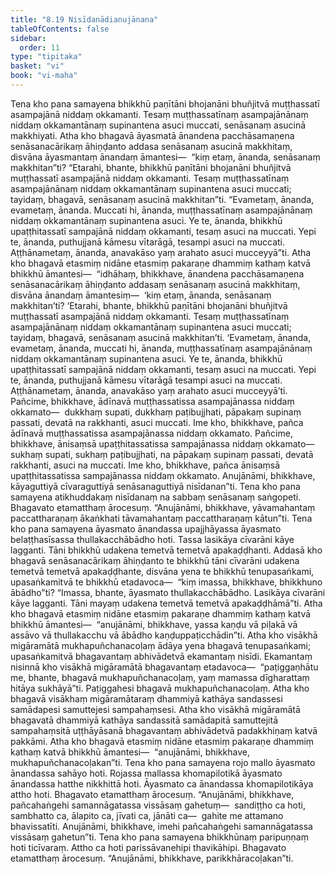 ```yaml
---
title: "8.19 Nisīdanādianujānana"
tableOfContents: false
sidebar:
  order: 11
type: "tipitaka"
basket: "vi"
book: "vi-maha"
---
```



<DynamicBreadcrumb />

<Division number="353" book="vi-maha">

<Paragraph number="1669" book="vi-maha">
Tena kho pana samayena bhikkhū paṇītāni bhojanāni bhuñjitvā muṭṭhassatī asampajānā niddaṃ okkamanti. Tesaṃ muṭṭhassatīnaṃ asampajānānaṃ niddaṃ okkamantānaṃ supinantena asuci muccati, senāsanaṃ asucinā makkhiyati. Atha kho bhagavā āyasmatā ānandena pacchāsamaṇena senāsanacārikaṃ āhiṇḍanto addasa senāsanaṃ asucinā makkhitaṃ, disvāna āyasmantaṃ ānandaṃ āmantesi—  “kiṃ etaṃ, ānanda, senāsanaṃ makkhitan”ti? “Etarahi, bhante, bhikkhū paṇītāni bhojanāni bhuñjitvā muṭṭhassatī asampajānā niddaṃ okkamanti. Tesaṃ muṭṭhassatīnaṃ asampajānānaṃ niddaṃ okkamantānaṃ supinantena asuci muccati; tayidaṃ, bhagavā, senāsanaṃ asucinā makkhitan”ti. “Evametaṃ, ānanda, evametaṃ, ānanda. Muccati hi, ānanda, muṭṭhassatīnaṃ asampajānānaṃ niddaṃ okkamantānaṃ supinantena asuci. Ye te, ānanda, bhikkhū upaṭṭhitassatī sampajānā niddaṃ okkamanti, tesaṃ asuci na muccati. Yepi te, ānanda, puthujjanā kāmesu vītarāgā, tesampi asuci na muccati. Aṭṭhānametaṃ, ānanda, anavakāso yaṃ arahato asuci mucceyyā”ti.
</Paragraph>

<Paragraph number="1670" book="vi-maha">
Atha kho bhagavā etasmiṃ nidāne etasmiṃ pakaraṇe dhammiṃ kathaṃ katvā bhikkhū āmantesi—  “idhāhaṃ, bhikkhave, ānandena pacchāsamaṇena senāsanacārikaṃ āhiṇḍanto addasaṃ senāsanaṃ asucinā makkhitaṃ, disvāna ānandaṃ āmantesiṃ—  ‘kiṃ etaṃ, ānanda, senāsanaṃ makkhitan’ti? ‘Etarahi, bhante, bhikkhū paṇītāni bhojanāni bhuñjitvā muṭṭhassatī asampajānā niddaṃ okkamanti. Tesaṃ muṭṭhassatīnaṃ asampajānānaṃ niddaṃ okkamantānaṃ supinantena asuci muccati; tayidaṃ, bhagavā, senāsanaṃ asucinā makkhitan’ti. ‘Evametaṃ, ānanda, evametaṃ, ānanda, muccati hi, ānanda, muṭṭhassatīnaṃ asampajānānaṃ niddaṃ okkamantānaṃ supinantena asuci. Ye te, ānanda, bhikkhū upaṭṭhitassatī sampajānā niddaṃ okkamanti, tesaṃ asuci na muccati. Yepi te, ānanda, puthujjanā kāmesu vītarāgā tesampi asuci na muccati. Aṭṭhānametaṃ, ānanda, anavakāso yaṃ arahato asuci mucceyyā’ti.
</Paragraph>

<Paragraph number="1671" book="vi-maha">
Pañcime, bhikkhave, ādīnavā muṭṭhassatissa asampajānassa niddaṃ okkamato—  dukkhaṃ supati, dukkhaṃ paṭibujjhati, pāpakaṃ supinaṃ passati, devatā na rakkhanti, asuci muccati. Ime kho, bhikkhave, pañca ādīnavā muṭṭhassatissa asampajānassa niddaṃ okkamato.
</Paragraph>

<Paragraph number="1672" book="vi-maha">
Pañcime, bhikkhave, ānisaṃsā upaṭṭhitassatissa sampajānassa niddaṃ okkamato—  sukhaṃ supati, sukhaṃ paṭibujjhati, na pāpakaṃ supinaṃ passati, devatā rakkhanti, asuci na muccati. Ime kho, bhikkhave, pañca ānisaṃsā upaṭṭhitassatissa sampajānassa niddaṃ okkamato.
</Paragraph>

<Paragraph number="1673" book="vi-maha">
Anujānāmi, bhikkhave, kāyaguttiyā cīvaraguttiyā senāsanaguttiyā nisīdanan”ti.
</Paragraph>

<Paragraph number="1674" book="vi-maha">
Tena kho pana samayena atikhuddakaṃ nisīdanaṃ na sabbaṃ senāsanaṃ saṅgopeti. Bhagavato etamatthaṃ ārocesuṃ. “Anujānāmi, bhikkhave, yāvamahantaṃ paccattharaṇaṃ ākaṅkhati tāvamahantaṃ paccattharaṇaṃ kātun”ti.
</Paragraph>

</Division>
<Division number="354" book="vi-maha">

<Paragraph number="1675" book="vi-maha">
Tena kho pana samayena āyasmato ānandassa upajjhāyassa āyasmato belaṭṭhasīsassa thullakacchābādho hoti. Tassa lasikāya cīvarāni kāye lagganti. Tāni bhikkhū udakena temetvā temetvā apakaḍḍhanti. Addasā kho bhagavā senāsanacārikaṃ āhiṇḍanto te bhikkhū tāni cīvarāni udakena temetvā temetvā apakaḍḍhante, disvāna yena te bhikkhū tenupasaṅkami, upasaṅkamitvā te bhikkhū etadavoca—  “kiṃ imassa, bhikkhave, bhikkhuno ābādho”ti? “Imassa, bhante, āyasmato thullakacchābādho. Lasikāya cīvarāni kāye lagganti. Tāni mayaṃ udakena temetvā temetvā apakaḍḍhāmā”ti. Atha kho bhagavā etasmiṃ nidāne etasmiṃ pakaraṇe dhammiṃ kathaṃ katvā bhikkhū āmantesi—  “anujānāmi, bhikkhave, yassa kaṇḍu vā piḷakā vā assāvo vā thullakacchu vā ābādho kaṇḍuppaṭicchādin”ti.
</Paragraph>

</Division>
<Division number="355" book="vi-maha">

<Paragraph number="1676" book="vi-maha">
Atha kho visākhā migāramātā mukhapuñchanacoḷaṃ ādāya yena bhagavā tenupasaṅkami; upasaṅkamitvā bhagavantaṃ abhivādetvā ekamantaṃ nisīdi. Ekamantaṃ nisinnā kho visākhā migāramātā bhagavantaṃ etadavoca—  “paṭiggaṇhātu me, bhante, bhagavā mukhapuñchanacoḷaṃ, yaṃ mamassa dīgharattaṃ hitāya sukhāyā”ti. Paṭiggahesi bhagavā mukhapuñchanacoḷaṃ. Atha kho bhagavā visākhaṃ migāramātaraṃ dhammiyā kathāya sandassesi samādapesi samuttejesi sampahaṃsesi. Atha kho visākhā migāramātā bhagavatā dhammiyā kathāya sandassitā samādapitā samuttejitā sampahaṃsitā uṭṭhāyāsanā bhagavantaṃ abhivādetvā padakkhiṇaṃ katvā pakkāmi. Atha kho bhagavā etasmiṃ nidāne etasmiṃ pakaraṇe dhammiṃ kathaṃ katvā bhikkhū āmantesi—  “anujānāmi, bhikkhave, mukhapuñchanacoḷakan”ti.
</Paragraph>

</Division>
<Division number="356" book="vi-maha">

<Paragraph number="1677" book="vi-maha">
Tena kho pana samayena rojo mallo āyasmato ānandassa sahāyo hoti. Rojassa mallassa khomapilotikā āyasmato ānandassa hatthe nikkhittā hoti. Āyasmato ca ānandassa khomapilotikāya attho hoti. Bhagavato etamatthaṃ ārocesuṃ. “Anujānāmi, bhikkhave, pañcahaṅgehi samannāgatassa vissāsaṃ gahetuṃ—  sandiṭṭho ca hoti, sambhatto ca, ālapito ca, jīvati ca, jānāti ca—  gahite me attamano bhavissatīti. Anujānāmi, bhikkhave, imehi pañcahaṅgehi samannāgatassa vissāsaṃ gahetun”ti.
</Paragraph>

</Division>
<Division number="357" book="vi-maha">

<Paragraph number="1678" book="vi-maha">
Tena kho pana samayena bhikkhūnaṃ paripuṇṇaṃ hoti ticīvaraṃ. Attho ca hoti parissāvanehipi thavikāhipi. Bhagavato etamatthaṃ ārocesuṃ. “Anujānāmi, bhikkhave, parikkhāracoḷakan”ti.
</Paragraph>
</Division>
